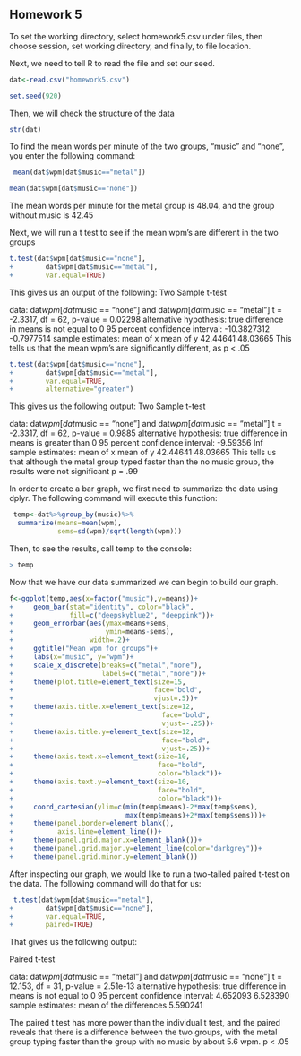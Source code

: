 ## Homework 5

<!--
Set the working directory.
No Rchunk is needed to accomplish this.
-->
To set the working directory, select homework5.csv under files, then choose session, set working directory, and finally, to file location.


<!--
Read in the homework5.csv data. For each of the following steps you
should preface your R commands with some plain English explanation.
The data are fabricated and include the number of words per minute
that people can type when listening to no music and when listening
to heavy metal.
-->
Next, we need to tell R to read the file and set our seed.
```r
dat<-read.csv("homework5.csv")
```
```r
set.seed(920)
```

<!--
Check the structure of the data.
-->
Then, we will check the structure of the data
```r
str(dat)
```

<!--
Find the mean words per minute for the two groups.
-->
To find the mean words per minute of the two groups, "music" and "none", you enter the following command:
```r
 mean(dat$wpm[dat$music=="metal"])
 ```
 ```r
 mean(dat$wpm[dat$music=="none"])
 ```
 The mean words per minute for the metal group is 48.04, and the group without music is 42.45




<!--
Run an independent t-test to determine if the mean wpm for the
no music group is different from the mean wpm from heavy metal
group. Interpret the results of your analysis after you run it.
-->
Next, we will run a t test to see if the mean wpm's are different in the two groups
```r
t.test(dat$wpm[dat$music=="none"],
+        dat$wpm[dat$music=="metal"],
+        var.equal=TRUE)
```
This gives us an output of the following:
Two Sample t-test

data:  dat$wpm[dat$music == "none"] and dat$wpm[dat$music == "metal"]
t = -2.3317, df = 62, p-value = 0.02298
alternative hypothesis: true difference in means is not equal to 0
95 percent confidence interval:
 -10.3827312  -0.7977514
sample estimates:
mean of x mean of y 
 42.44641  48.03665 
 This tells us that the mean wpm's are significantly different, as 
 p < .05
 



<!--
Run another independent t-test with the alternative hypothesis that
the heavy metal group types faster than the no music group. Interpret
the results of your analyses.
-->
```r
t.test(dat$wpm[dat$music=="none"],
+        dat$wpm[dat$music=="metal"],
+        var.equal=TRUE,
+        alternative="greater")
```
This gives us the following output:
Two Sample t-test

data:  dat$wpm[dat$music == "none"] and dat$wpm[dat$music == "metal"]
t = -2.3317, df = 62, p-value = 0.9885
alternative hypothesis: true difference in means is greater than 0
95 percent confidence interval:
 -9.59356      Inf
sample estimates:
mean of x mean of y 
 42.44641  48.03665 
 This tells us that although the metal group typed faster than the no music group, the results were not significant
 p = .99


<!--
Create a bar graph of the data.
-->
In order to create a bar graph, we first need to summarize the data using dplyr. The following command will execute this function:
```r
 temp<-dat%>%group_by(music)%>%
  summarize(means=mean(wpm),
            sems=sd(wpm)/sqrt(length(wpm)))
```
Then, to see the results, call temp to the console:
```r
> temp
```
Now that we have our data summarized we can begin to build our graph. 
```r
f<-ggplot(temp,aes(x=factor("music"),y=means))+
+     geom_bar(stat="identity", color="black",
+              fill=c("deepskyblue2", "deeppink"))+
+     geom_errorbar(aes(ymax=means+sems,
+                       ymin=means-sems),
+                   width=.2)+
+     ggtitle("Mean wpm for groups")+
+     labs(x="music", y="wpm")+
+     scale_x_discrete(breaks=c("metal","none"),
+                      labels=c("metal","none"))+
+     theme(plot.title=element_text(size=15,
+                                   face="bold",
+                                   vjust=.5))+
+     theme(axis.title.x=element_text(size=12,
+                                     face="bold",
+                                     vjust=-.25))+
+     theme(axis.title.y=element_text(size=12,
+                                     face="bold",
+                                     vjust=.25))+
+     theme(axis.text.x=element_text(size=10,
+                                    face="bold",
+                                    color="black"))+
+     theme(axis.text.y=element_text(size=10,
+                                    face="bold",
+                                    color="black"))+
+     coord_cartesian(ylim=c(min(temp$means)-2*max(temp$sems),
+                            max(temp$means)+2*max(temp$sems)))+
+     theme(panel.border=element_blank(),
+           axis.line=element_line())+
+     theme(panel.grid.major.x=element_blank())+
+     theme(panel.grid.major.y=element_line(color="darkgrey"))+
+     theme(panel.grid.minor.y=element_blank())
```
<!--
Conduct and interpret a two-tailed paired t-test on the data.
-->
After inspecting our graph, we would like to run a two-tailed paired t-test on the data. The following command will do that for us:
```r
 t.test(dat$wpm[dat$music=="metal"],
+        dat$wpm[dat$music=="none"],
+        var.equal=TRUE,
+        paired=TRUE)
```
That gives us the following output:

Paired t-test

data:  dat$wpm[dat$music == "metal"] and dat$wpm[dat$music == "none"]
t = 12.153, df = 31, p-value = 2.51e-13
alternative hypothesis: true difference in means is not equal to 0
95 percent confidence interval:
 4.652093 6.528390
sample estimates:
mean of the differences 
               5.590241 

The paired t test has more power than the individual t test, and the paired reveals that there is a difference between the two groups, with the metal group typing faster than the group with no music by about 5.6 wpm. 
p < .05
